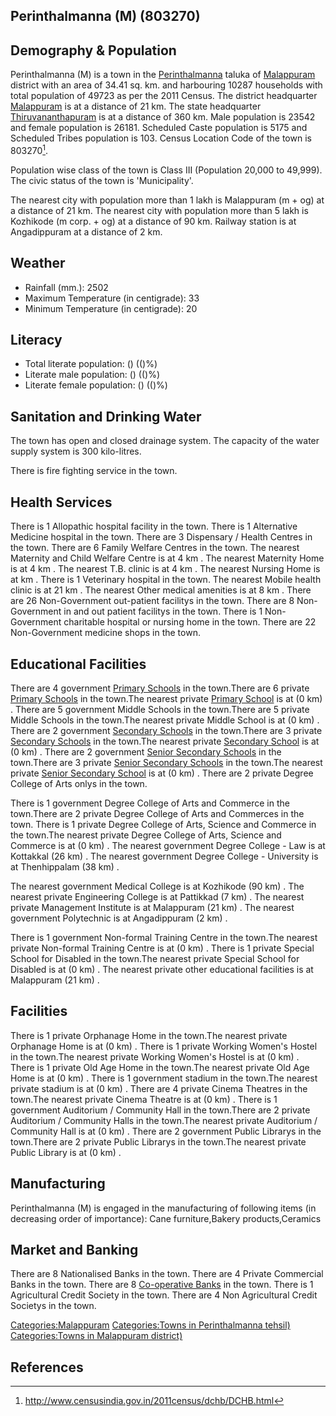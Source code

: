 {{Infobox settlement
| name=Perinthalmanna (M)
| native_name=
| native_name_lang=
| other_name=
| nickname=
| settlement_type=Town
| image_skyline=
| image_alt=
| image_caption=
| pushpin_map=India Kerala
| pushpin_label_position=right
| pushpin_map_alt=
| pushpin_map_caption=Location in Kerala, India
| latd=
| latm=
| lats=
| latNS=
| longd=
| longm=
| longs=
| longEW=
| coordinates_display=inline,title
| subdivision_type=Country
| subdivision_name={{flag|India}}
| subdivision_type1=[[States and territories of India|State]]
| subdivision_name1=Kerala 
| subdivision_type2=[[List of districts of India|District]]
| subdivision_name2=Malappuram
| subdivision_type3=Tahsil
| subdivision_name3=Perinthalmanna
| website=
| established_title=<!-- Established -->
| established_date=
| founder=
| named_for=
| government_type=
| governing_body=
| unit_pref=Metric
| area_footnotes=
| area_rank=
| area_total_km2=34.41
| elevation_footnotes=
| elevation_m=
| population_total=49723
| population_as_of=2011
| population_rank=
| population_density_km2=1445
| population_demonym=
| population_footnotes=
| demographics_type1=Languages=
| demographics1_title1=Official=
| demographics1_info1=[[Malayalam language|Malayalam]]
| timezone1=[[Indian Standard Time|IST]]
| utc_offset1==+5:30
| postal_code_type=[[Postal Index Number|PIN]]
| postal_code=
| area_code_type=Telephone code
| area_code=
| registration_plate=
| blank1_name_sec1=Nearest city
| blank1_info_sec1=[[Malappuram (m + og)]]
| blank2_name_sec1=[[Human sex ratio|Sex ratio]]
| blank2_info_sec1=1112
| blank3_name_sec1=Literacy
| blank3_info_sec1=()%
| blank1_name_sec2=[[2011 Census of India|2011 census]] code
| blank1_info_sec2=803270
| footnotes=
}}

== Perinthalmanna (M) (803270) ==

== Demography & Population ==

Perinthalmanna (M) is a town in the [[Perinthalmanna]] taluka of [[Malappuram]] district with an area of 34.41 sq. km. and harbouring 10287 households with total population of 49723 as per the 2011 Census. The district headquarter [[Malappuram]] is at a distance of 21 km. The state headquarter [[Thiruvananthapuram]] is at a distance of 360 km. Male population is 23542 and female population is 26181. Scheduled Caste population is 5175 and Scheduled Tribes population is 103. Census Location Code of the town is 803270<ref>http://www.censusindia.gov.in/2011census/dchb/DCHB.html</ref>.

Population wise class of the town is Class III (Population 20,000 to 49,999).
The civic status of the town is 'Municipality'.

The nearest city with population more than 1 lakh is Malappuram (m + og) at a distance of 21 km. The nearest city with population more than 5 lakh is Kozhikode (m corp. + og) at a distance of 90 km. Railway station is at Angadippuram at a distance of 2 km.


== Weather ==  
* Rainfall (mm.): 2502 
* Maximum Temperature (in centigrade): 33
* Minimum Temperature (in centigrade): 20


== Literacy ==  
* Total literate population: () (()%)
* Literate male population: () (()%)
* Literate female population: () (()%)


== Sanitation and Drinking Water ==  
The town has open and closed drainage system.
The capacity of the water supply system is 300 kilo-litres.

There is fire fighting service in the town.


== Health Services ==
There is 1 Allopathic hospital facility in the town.
There is 1 Alternative Medicine hospital in the town.
There are 3 Dispensary / Health Centres in the town.
There are 6 Family Welfare Centres in the town.
The nearest Maternity and Child Welfare Centre is at 4 km .
The nearest Maternity Home is at 4 km .
The nearest T.B. clinic is at 4 km .
The nearest Nursing Home is at  km .
There is 1 Veterinary hospital in the town.
The nearest Mobile health clinic is at 21 km .
The nearest Other medical amenities is at 8 km .
There are 26 Non-Government out-patient facilitys in the town.
There are 8 Non-Government in and out patient facilitys in the town.
There is 1 Non-Government charitable hospital or nursing home in the town.
There are 22 Non-Government medicine shops in the town.


== Educational Facilities ==
There are 4 government [[Primary School]]s in the town.There are 6 private [[Primary School]]s in the town.The nearest private [[Primary School]] is at  (0 km) .
There are 5 government Middle Schools in the town.There are 5 private Middle Schools in the town.The nearest private Middle School is at  (0 km) .
There are 2 government [[Secondary School]]s in the town.There are 3 private [[Secondary School]]s in the town.The nearest private [[Secondary School]] is at  (0 km) .
There are 2 government [[Senior Secondary School]]s in the town.There are 3 private [[Senior Secondary School]]s in the town.The nearest private [[Senior Secondary School]] is at  (0 km) .
There are 2 private Degree College of Arts onlys in the town. 
 
 
 
There is 1 government Degree College of Arts and Commerce in the town.There are 2 private Degree College of Arts and Commerces in the town. 
There is 1 private Degree College of Arts, Science and Commerce in the town.The nearest private Degree College of Arts, Science and Commerce is at  (0 km) .
The nearest government Degree College - Law is at Kottakkal  (26 km) .
The nearest government Degree College - University is at Thenhippalam (38 km) .
 
The nearest government Medical College is at Kozhikode (90 km) .
The nearest private Engineering College is at Pattikkad (7 km) .
The nearest private Management Institute is at Malappuram (21 km) .
The nearest government Polytechnic is at Angadippuram (2 km) .
 
There is 1 government Non-formal Training Centre in the town.The nearest private Non-formal Training Centre is at  (0 km) .
There is 1 private Special School for Disabled in the town.The nearest private Special School for Disabled is at  (0 km) .
The nearest private other educational facilities is at Malappuram (21 km) .


== Facilities ==
There is 1 private Orphanage Home in the town.The nearest private Orphanage Home is at  (0 km) .
There is 1 private Working Women's Hostel in the town.The nearest private Working Women's Hostel is at  (0 km) .
There is 1 private Old Age Home in the town.The nearest private Old Age Home is at  (0 km) .
There is 1 government stadium in the town.The nearest private stadium is at  (0 km) .
There are 4 private Cinema Theatres in the town.The nearest private Cinema Theatre is at  (0 km) .
There is 1 government Auditorium / Community Hall in the town.There are 2 private Auditorium / Community Halls in the town.The nearest private Auditorium / Community Hall is at  (0 km) .
There are 2 government Public Librarys in the town.There are 2 private Public Librarys in the town.The nearest private Public Library is at  (0 km) .


== Manufacturing ==
Perinthalmanna (M) is engaged in the manufacturing of following items (in decreasing order of importance): Cane furniture,Bakery products,Ceramics


== Market and Banking ==
There are 8 Nationalised Banks in the town.
There are 4 Private Commercial Banks in the town.
There are 8 [[Co-operative Bank]]s in the town.
There is 1 Agricultural Credit Society in the town.
There are 4 Non Agricultural Credit Societys in the town.


[[Categories:Malappuram]]
[[Categories:Towns in Perinthalmanna tehsil)]]
[[Categories:Towns in Malappuram district)]]


== References ==
{{Reflist}}


